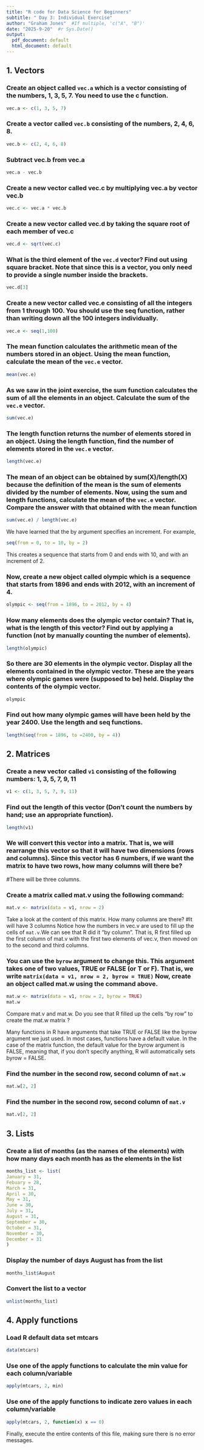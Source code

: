 ---
title: "R code for Data Science for Beginners"
subtitle: " Day 3: Individual Exercise"
author: "Graham Jones"  #If multiple, 'c("A", "B")'
date: "2025-9-20"  #r Sys.Date()
output:
  pdf_document: default
  html_document: default
---


## 1. Vectors 

### Create an object called `vec.a` which is a vector consisting of the numbers, 1, 3, 5, 7. You need to use the c function. 
```{r}
vec.a <- c(1, 3, 5, 7)
```
### Create a vector called `vec.b` consisting of the numbers, 2, 4, 6, 8.
```{r}
vec.b <- c(2, 4, 6, 8)
```
### Subtract vec.b from vec.a
```{r}
vec.a - vec.b
```
### Create a new vector called vec.c by multiplying vec.a by vector vec.b
```{r}
vec.c <- vec.a * vec.b
```
### Create a new vector called vec.d by taking the square root of each member of vec.c
```{r}
vec.d <- sqrt(vec.c)
```
### What is the third element of the `vec.d` vector? Find out using square bracket. Note that since this is a vector, you only need to provide a single number inside the brackets. 
```{r}
vec.d[3]
```

### Create a new vector called vec.e consisting of all the integers from 1 through 100. You should use the seq function, rather than writing down all the 100 integers individually. 
```{r}
vec.e <- seq(1,100)
```
### The mean function calculates the arithmetic mean of the numbers stored in an object. Using the mean function, calculate the mean of the `vec.e` vector.
```{r}
mean(vec.e)
```
### As we saw in the joint exercise, the sum function calculates the sum of all the elements in an object. Calculate the sum of the `vec.e` vector. 
```{r}
sum(vec.e)
```
### The length function returns the number of elements stored in an object. Using the length function, find the number of elements stored in the `vec.e` vector. 
```{r}
length(vec.e)
```
### The mean of an object can be obtained by sum(X)/length(X) because the definition of the mean is the sum of elements divided by the number of elements. Now, using the sum and length functions, calculate the mean of the `vec.e` vector. Compare the answer with that obtained with the mean function
```{r}
sum(vec.e) / length(vec.e)
```
We have learned that the by argument specifies an increment. For example, 

```{r}
seq(from = 0, to = 10, by = 2)
```

This creates a sequence that starts from 0 and ends with 10, and with an increment of 2. 


### Now, create a new object called olympic which is a sequence that starts from 1896 and ends with 2012, with an increment of 4. 
```{r}
olympic <- seq(from = 1896, to = 2012, by = 4)
```
### How many elements does the olympic vector contain? That is, what is the length of this vector? Find out by applying a function (not by manually counting the number of elements). 
```{r}
length(olympic)
```

### So there are 30 elements in the olympic vector. Display all the  elements contained in the olympic vector. These are the years where olympic games were (supposed to be) held. Display the contents of the olympic vector. 
```{r}
olympic
```
### Find out how many olympic games will have been held by the year 2400. Use the length and seq functions. 
```{r}
length(seq(from = 1896, to =2400, by = 4))
```

## 2. Matrices 

### Create a new vector called `v1` consisting of the following numbers: 1, 3, 5, 7, 9, 11
```{r}
v1 <- c(1, 3, 5, 7, 9, 11)
```
### Find out the length of this vector (Don't count the numbers by hand; use an appropriate function). 
```{r}
length(v1)
```

### We will convert this vector into a matrix. That is, we will rearrange this vector so that it will have two dimensions (rows and columns). Since this vector has 6 numbers, if we want the matrix to have two rows, how many columns will there be?

#There will be three columns.


### Create a matrix called mat.v using the following command: 

```{r}
mat.v <- matrix(data = v1, nrow = 2)
```

Take a look at the content of this matrix. How many columns are there? 
#It will have 3 columns
Notice how the numbers in vec.v are used to fill up the cells of `mat.v`.We can see that R did it "by column". That is, R first filled up the  first column of mat.v with the first two elements of vec.v, then moved on to the second and third columns. 


### You can use the `byrow` argument to change this. This argument takes one of two values, TRUE or FALSE (or T or F). That is, we write `matrix(data = v1, nrow = 2, byrow = TRUE)` Now, create an object called mat.w using the command above. 
```{r}
mat.w <- matrix(data = v1, nrow = 2, byrow = TRUE)
mat.w
```

Compare mat.v and mat.w. Do you see that R filled up the cells "by row" to create the mat.w matrix ? 

Many functions in R have arguments that take TRUE or FALSE like the byrow argument we just used. In most cases, functions have a default value. In the case of the matrix function, the default value for the byrow argument is FALSE, meaning that, if you don't specify anything, R will automatically sets byrow = FALSE. 



### Find the number in the second row, second column of `mat.w`
```{r}
mat.w[2, 2]
```

### Find the number in the second row, second column of `mat.v`
```{r}
mat.v[2, 2]
```



## 3. Lists 

### Create a list of months (as the names of the elements) with how many days each month has as the elements in the list
```{r}
months_list <- list(
January = 31,
Febuary = 28,
March = 31,
April = 30,
May = 31,
June = 30,
July = 31,
August = 31,
September = 30,
October = 31,
November = 30,
December = 31
)
```
### Display the number of days August has from the list 
```{r}
months_list$August
```
### Convert the list to a vector
```{r}
unlist(months_list)
```

## 4. Apply functions 

### Load R default data set mtcars 
```{r}
data(mtcars)
```
### Use one of the apply functions to calculate the min value for each column/variable
```{r}
apply(mtcars, 2, min)
```
### Use one of the apply functions to indicate zero values in each column/variable 
```{r}
apply(mtcars, 2, function(x) x == 0)
```

Finally, execute the entire contents of this file, making sure there is no error messages.

